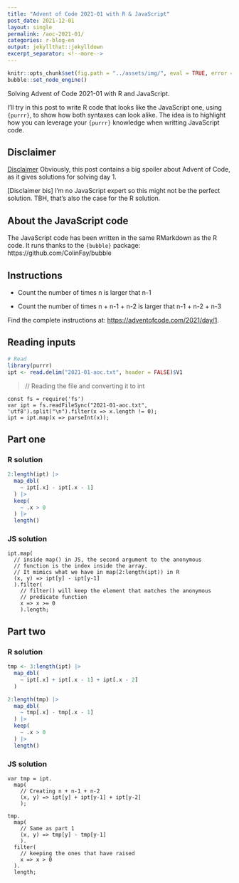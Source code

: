 ```yaml
---
title: "Advent of Code 2021-01 with R & JavaScript"
post_date: 2021-12-01
layout: single
permalink: /aoc-2021-01/
categories: r-blog-en
output: jekyllthat::jekylldown
excerpt_separator: <!--more-->
---
```


```r
knitr::opts_chunk$set(fig.path = "../assets/img/", eval = TRUE, error = TRUE, warning = FALSE)
bubble::set_node_engine()
```

Solving Advent of Code 2021-01 with R and JavaScript. 

I'll try in this post to write R code that looks like the JavaScript one, using `{purrr}`, to show how both syntaxes can look alike.
The idea is to highlight how you can leverage your `{purrr}` knowledge when writting JavaScript code.

## Disclaimer

[Disclaimer] Obviously, this post contains a big spoiler about Advent of Code, as it gives solutions for solving day 1.

[Disclaimer bis] I'm no JavaScript expert so this might not be the perfect solution. TBH, that's also the case for the R solution. 

## About the JavaScript code

The JavaScript code has been written in the same RMarkdown as the R code. It runs thanks to the `{bubble}` package: https://github.com/ColinFay/bubble

## Instructions

+ Count the number of times n is larger that n-1

+ Count the number of times n + n-1 + n-2 is larger that n-1 + n-2 + n-3

Find the complete instructions at: <https://adventofcode.com/2021/day/1>. 

## Reading inputs

```r
# Read
library(purrr)
ipt <- read.delim("2021-01-aoc.txt", header = FALSE)$V1
```

> // Reading the file and converting it to int

```node
const fs = require('fs')
var ipt = fs.readFileSync("2021-01-aoc.txt", 'utf8').split("\n").filter(x => x.length != 0);
ipt = ipt.map(x => parseInt(x));
```

## Part one 

### R solution

```r
2:length(ipt) |>
  map_dbl(
    ~ ipt[.x] - ipt[.x - 1]
  ) |>
  keep(
    ~ .x > 0
  ) |>
  length()
```

### JS solution

```node
ipt.map( 
  // inside map() in JS, the second argument to the anonymous
  // function is the index inside the array. 
  // It mimics what we have in map(2:length(ipt)) in R 
  (x, y) => ipt[y] - ipt[y-1] 
  ).filter(
    // filter() will keep the element that matches the anonymous
    // predicate function
    x => x >= 0
    ).length;
```


## Part two 

### R solution

```r
tmp <- 3:length(ipt) |>
  map_dbl(
    ~ ipt[.x] + ipt[.x - 1] + ipt[.x - 2]
  )

2:length(tmp) |>
  map_dbl(
    ~ tmp[.x] - tmp[.x - 1]
  ) |>
  keep(
    ~ .x > 0
  ) |>
  length()
```

### JS solution

```node
var tmp = ipt.
  map( 
    // Creating n + n-1 + n-2
    (x, y) => ipt[y] + ipt[y-1] + ipt[y-2]
    );

tmp.
  map( 
    // Same as part 1
    (x, y) => tmp[y] - tmp[y-1] 
    ).
  filter(
    // keeping the ones that have raised
    x => x > 0
  ).
  length;
```
